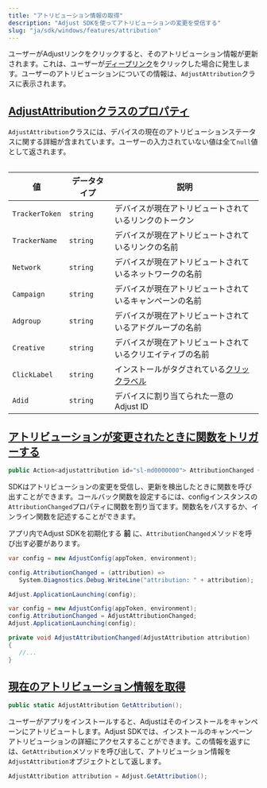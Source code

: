 ```yaml
---
title: "アトリビューション情報の取得"
description: "Adjust SDKを使ってアトリビューションの変更を受信する"
slug: "ja/sdk/windows/features/attribution"
---
```


ユーザーがAdjustリンクをクリックすると、そのアトリビューション情報が更新されます。これは、ユーザーが[ディープリンク](https://help.adjust.com/ja/article/deep-links)をクリックした場合に発生します。ユーザーのアトリビューションについての情報は、`AdjustAttribution`クラスに表示されます。

## [AdjustAttributionクラスのプロパティ](adjustattribution-class-properties)

`AdjustAttribution`クラスには、デバイスの現在のアトリビューションステータスに関する詳細が含まれています。ユーザーの入力されていない値は全て`null`値として返されます。

<Table>

| 値             | データタイプ | 説明                                                                                          |
| -------------- | ------------ | --------------------------------------------------------------------------------------------- |
| `TrackerToken` | `string`     | デバイスが現在アトリビュートされているリンクのトークン                                        |
| `TrackerName`  | `string`     | デバイスが現在アトリビュートされているリンクの名前                                            |
| `Network`      | `string`     | デバイスが現在アトリビュートされているネットワークの名前                                      |
| `Campaign`     | `string`     | デバイスが現在アトリビュートされているキャンペーンの名前                                      |
| `Adgroup`      | `string`     | デバイスが現在アトリビュートされているアドグループの名前                                      |
| `Creative`     | `string`     | デバイスが現在アトリビュートされているクリエイティブの名前                                    |
| `ClickLabel`   | `string`     | インストールがタグされている[クリックラベル](https://help.adjust.com/ja/article/user-rewards) |
| `Adid`         | `string`     | デバイスに割り当てられた一意のAdjust ID                                                       |

</Table>

## [アトリビューションが変更されたときに関数をトリガーする](trigger-a-function-when-attribution-changes)

<CodeBlock title="プロパティ宣言">

```cs
public Action<adjustattribution id="sl-md0000000"> AttributionChanged { get; set; }
```

</CodeBlock>

SDKはアトリビューションの変更を受信し、更新を検出したときに関数を呼び出すことができます。コールバック関数を設定するには、configインスタンスの`AttributionChanged`プロパティに関数を割り当てます。関数名をパスするか、インライン関数を記述することができます。

<Callout type="important">

アプリ内でAdjust SDKを初期化する **前** に、`AttributionChanged`メソッドを呼び出す必要があります。

</Callout>
<Tabs>
<Tab title="インライン関数">

```cs
var config = new AdjustConfig(appToken, environment);

config.AttributionChanged = (attribution) =>
   System.Diagnostics.Debug.WriteLine("attribution: " + attribution);

Adjust.ApplicationLaunching(config);
```

</Tab>
<Tab title="関数名">

```cs
var config = new AdjustConfig(appToken, environment);
config.AttributionChanged = AdjustAttributionChanged;
Adjust.ApplicationLaunching(config);

private void AdjustAttributionChanged(AdjustAttribution attribution)
{
   //...
}
```

</Tab>
</Tabs>

## [現在のアトリビューション情報を取得](get-current-attribution-information)

<CodeBlock title="メソッドシグネチャー">

```cs
public static AdjustAttribution GetAttribution();
```

</CodeBlock>
<MinorVersion added="v4.12.0">

ユーザーがアプリをインストールすると、Adjustはそのインストールをキャンペーンにアトリビュートします。Adjust SDKでは、インストールのキャンペーンアトリビューションの詳細にアクセスすることができます。この情報を返すには、`GetAttribution`メソッドを呼び出して、アトリビューション情報を`AdjustAttribution`オブジェクトとして返します。

</MinorVersion>

```cs
AdjustAttribution attribution = Adjust.GetAttribution();
```
